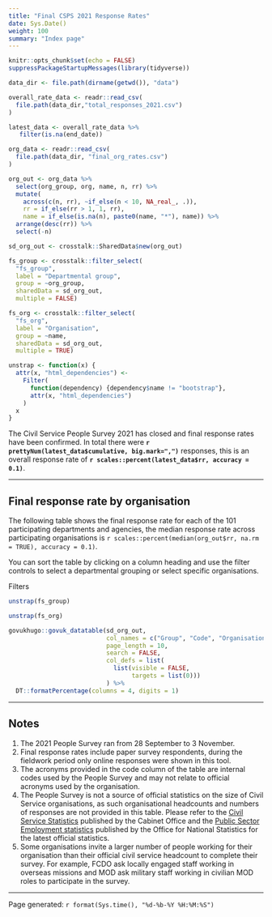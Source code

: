 ```yaml
---
title: "Final CSPS 2021 Response Rates"
date: Sys.Date()
weight: 100
summary: "Index page"
---
```


```r
knitr::opts_chunk$set(echo = FALSE)
suppressPackageStartupMessages(library(tidyverse))

data_dir <- file.path(dirname(getwd()), "data")

overall_rate_data <- readr::read_csv(
  file.path(data_dir,"total_responses_2021.csv")
)

latest_data <- overall_rate_data %>%
   filter(is.na(end_date))

org_data <- readr::read_csv(
  file.path(data_dir, "final_org_rates.csv")
)

org_out <- org_data %>%
  select(org_group, org, name, n, rr) %>%
  mutate(
    across(c(n, rr), ~if_else(n < 10, NA_real_, .)),
    rr = if_else(rr > 1, 1, rr),
    name = if_else(is.na(n), paste0(name, "*"), name)) %>%
  arrange(desc(rr)) %>%
  select(-n)

sd_org_out <- crosstalk::SharedData$new(org_out)

fs_group <- crosstalk::filter_select(
  "fs_group",
  label = "Departmental group",
  group = ~org_group,
  sharedData = sd_org_out,
  multiple = FALSE)

fs_org <- crosstalk::filter_select(
  "fs_org",
  label = "Organisation",
  group = ~name,
  sharedData = sd_org_out,
  multiple = TRUE)

unstrap <- function(x) {
  attr(x, "html_dependencies") <-
    Filter(
      function(dependency) {dependency$name != "bootstrap"},
      attr(x, "html_dependencies")
    )
  x
}

```

<span class="govuk-body-l">The Civil Service People Survey 2021 has closed and final response rates have been confirmed. In total there were **`r prettyNum(latest_data$cumulative, big.mark=",")`** responses, this is an overall response rate of **`r scales::percent(latest_data$rr, accuracy = 0.1)`**.</span>

<hr class="govuk-section-break govuk-section-break--l">

## Final response rate by organisation

The following table shows the final response rate for each of the 101 participating departments and agencies, the median response rate across participating organisations is `r scales::percent(median(org_out$rr, na.rm = TRUE), accuracy = 0.1)`.

You can sort the table by clicking on a column heading and use the filter controls to select a departmental grouping or select specific organisations.

::::{.govuk-grid-row .data-card}

:::{.govuk-grid-column-one-quarter .filter-controls .govuk-body-s}

<span class="govuk-heading-s">Filters</span>

```r

unstrap(fs_group)

unstrap(fs_org)

```
:::

:::{.govuk-grid-column-three-quarters .tbl-display}
```r
govukhugo::govuk_datatable(sd_org_out,
                           col_names = c("Group", "Code", "Organisation", "Response Rate"),
                           page_length = 10, 
                           search = FALSE,
                           col_defs = list(
                             list(visible = FALSE, 
                                  targets = list(0)))
                           ) %>%
  DT::formatPercentage(columns = 4, digits = 1)
```
:::

::::

<hr class="govuk-section-break govuk-section-break--xl govuk-section-break--visible">

## Notes
1. The 2021 People Survey ran from 28 September to 3 November.
1. Final response rates include paper survey respondents, during the fieldwork period only online responses were shown in this tool.
1. The acronyms provided in the code column of the table are internal codes used by the People Survey and may not relate to official acronyms used by the organisation.
1. The People Survey is not a source of official statistics on the size of Civil Service organisations, as such organisational headcounts and numbers of responses are not provided in this table. Please refer to the [Civil Service Statistics](https://www.gov.uk/government/statistics/civil-service-statistics-2021) published by the Cabinet Office and the [Public Sector Employment statistics](https://www.ons.gov.uk/employmentandlabourmarket/peopleinwork/publicsectorpersonnel/bulletins/publicsectoremployment/previousReleases) published by the Office for National Statistics for the latest official statistics.
1. Some organisations invite a larger number of people working for their organisation than their official civil service headcount to complete their survey. For example, FCDO ask locally engaged staff working in overseas missions and MOD ask military staff working in civilian MOD roles to participate in the survey.

<hr class="govuk-section-break govuk-section-break--m">

<span class="govuk-body-s">Page generated: `r format(Sys.time(), "%d-%b-%Y %H:%M:%S")`</span>
